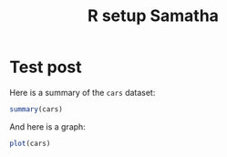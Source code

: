 % R setup Samatha

# Test post

Here is a summary of the `cars` dataset:

```r
summary(cars)
```

And here is a graph:

```r
plot(cars)
```

